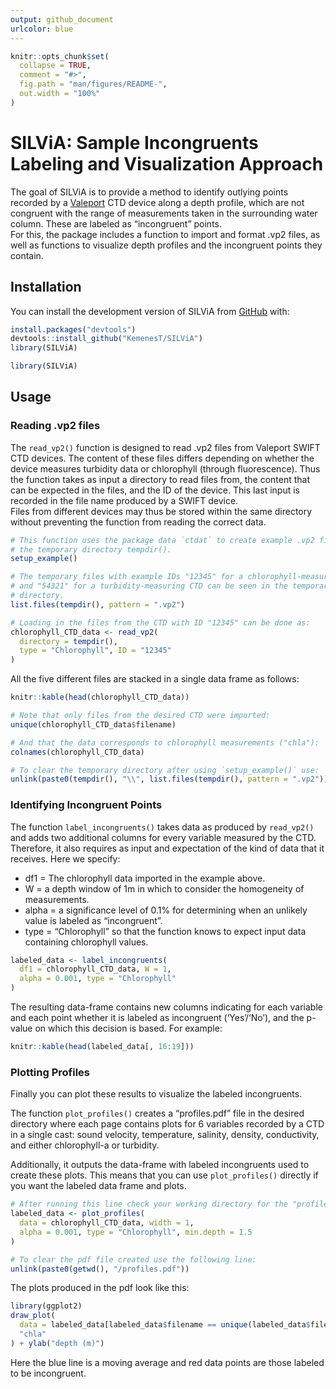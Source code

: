 ```yaml
---
output: github_document
urlcolor: blue
---
```


<!-- README.md is generated from README.Rmd. Please edit that file -->

```r
knitr::opts_chunk$set(
  collapse = TRUE,
  comment = "#>",
  fig.path = "man/figures/README-",
  out.width = "100%"
)
```

# SILViA: Sample Incongruents Labeling and Visualization Approach

<!-- badges: start -->
<!-- badges: end -->

The goal of SILViA is to provide a method to identify outlying points recorded by a [Valeport](https://www.valeport.co.uk) CTD device along a depth profile, which are not congruent with the range of measurements taken in the surrounding water column. These are labeled as "incongruent" points.  
For this, the package includes a function to import and format .vp2 files, as well as functions to visualize depth profiles and the incongruent points they contain. 

## Installation

You can install the development version of SILViA from [GitHub](https://github.com/) with:

```r
install.packages("devtools")
devtools::install_github("KemenesT/SILViA")
library(SILViA)
```

```r
library(SILViA)
```

## Usage

### Reading .vp2 files

The `read_vp2()` function is designed to read .vp2 files from Valeport SWIFT CTD devices. The content of these files differs depending on whether the device measures turbidity data or chlorophyll (through fluorescence). Thus the function takes as input a directory to read files from, the content that can be expected in the files, and the ID of the device. This last input is recorded in the file name produced by a SWIFT device.   
Files from different devices may thus be stored within the same directory without preventing the function from reading the correct data.

```r
# This function uses the package data `ctdat` to create example .vp2 files in
# the temporary directory tempdir().
setup_example()

# The temporary files with example IDs "12345" for a chlorophyll-measuring CTD,
# and "54321" for a turbidity-measuring CTD can be seen in the temporary
# directory.
list.files(tempdir(), pattern = ".vp2")

# Loading in the files from the CTD with ID "12345" can be done as:
chlorophyll_CTD_data <- read_vp2(
  directory = tempdir(),
  type = "Chlorophyll", ID = "12345"
)
```
  
All the five different files are stacked in a single data frame as follows:
  
```r
knitr::kable(head(chlorophyll_CTD_data))
```
  
```r
# Note that only files from the desired CTD were imported:
unique(chlorophyll_CTD_data$filename)

# And that the data corresponds to chlorophyll measurements ("chla"):
colnames(chlorophyll_CTD_data)

# To clear the temporary directory after using `setup_example()` use:
unlink(paste0(tempdir(), "\\", list.files(tempdir(), pattern = ".vp2")))
```

### Identifying Incongruent Points

The function `label_incongruents()` takes data as produced by `read_vp2()` and adds two additional columns for every variable measured by the CTD. Therefore, it also requires as input and expectation of the kind of data that it receives. Here we specify:  

* df1 = The chlorophyll data imported in the example above.  
* W = a depth window of 1m in which to consider the homogeneity of measurements.  
* alpha = a significance level of 0.1% for determining when an unlikely value is labeled as "incongruent".  
* type = "Chlorophyll" so that the function knows to expect input data containing chlorophyll values.  

```r
labeled_data <- label_incongruents(
  df1 = chlorophyll_CTD_data, W = 1,
  alpha = 0.001, type = "Chlorophyll"
)
```

The resulting data-frame contains new columns indicating for each variable and each point whether it is labeled as incongruent ('Yes'/'No'), and the p-value on which this decision is based. For example:

```r
knitr::kable(head(labeled_data[, 16:19]))
```

### Plotting Profiles

Finally you can plot these results to visualize the labeled incongruents.  

The function `plot_profiles()` creates a "profiles.pdf" file in the desired directory where each page contains plots for 6 variables recorded by a CTD in a single cast: sound velocity, temperature, salinity, density, conductivity, and either chlorophyll-a or turbidity.  
  
Additionally, it outputs the data-frame with labeled incongruents used to create these plots. This means that you can use `plot_profiles()` directly if you want the labeled data frame and plots. 

```r
# After running this line check your working directory for the "profiles.pdf" file!
labeled_data <- plot_profiles(
  data = chlorophyll_CTD_data, width = 1,
  alpha = 0.001, type = "Chlorophyll", min.depth = 1.5
)

# To clear the pdf file created use the following line:
unlink(paste0(getwd(), "/profiles.pdf"))
```

The plots produced in the pdf look like this:

```r
library(ggplot2)
draw_plot(
  data = labeled_data[labeled_data$filename == unique(labeled_data$filename)[1], ],
  "chla"
) + ylab("depth (m)")
```
  
Here the blue line is a moving average and red data points are those labeled to be incongruent.
